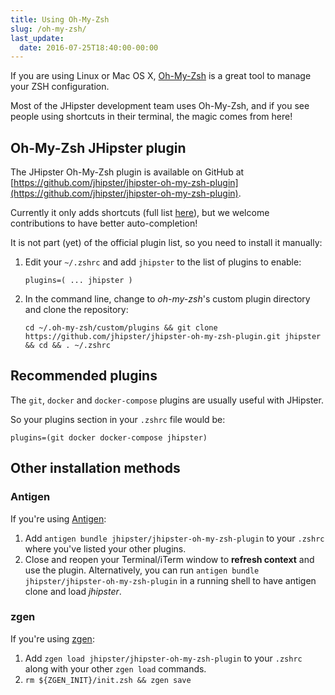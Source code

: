 ```yaml
---
title: Using Oh-My-Zsh
slug: /oh-my-zsh/
last_update:
  date: 2016-07-25T18:40:00-00:00
---
```


If you are using Linux or Mac OS X, [Oh-My-Zsh](http://ohmyz.sh/) is a great tool to manage your ZSH configuration.

Most of the JHipster development team uses Oh-My-Zsh, and if you see people using shortcuts in their terminal, the magic comes from here!


## Oh-My-Zsh JHipster plugin

The JHipster Oh-My-Zsh plugin is available on GitHub at [https://github.com/jhipster/jhipster-oh-my-zsh-plugin](https://github.com/jhipster/jhipster-oh-my-zsh-plugin).

Currently it only adds shortcuts (full list [here](https://github.com/jhipster/jhipster-oh-my-zsh-plugin/blob/main/jhipster.plugin.zsh)), but we welcome contributions to have better auto-completion!

It is not part (yet) of the official plugin list, so you need to install it manually:

1. Edit your `~/.zshrc` and add `jhipster` to the list of plugins to enable:

    `plugins=( ... jhipster )`

2. In the command line, change to _oh-my-zsh_'s custom plugin directory and clone the repository:

    `cd ~/.oh-my-zsh/custom/plugins && git clone https://github.com/jhipster/jhipster-oh-my-zsh-plugin.git jhipster && cd && . ~/.zshrc`


## Recommended plugins

The `git`, `docker` and `docker-compose` plugins are usually useful with JHipster.

So your plugins section in your `.zshrc` file would be:

    plugins=(git docker docker-compose jhipster)


## Other installation methods

### Antigen

If you're using [Antigen](https://github.com/zsh-users/antigen):

1. Add `antigen bundle jhipster/jhipster-oh-my-zsh-plugin` to your `.zshrc` where you've listed your other plugins.
2. Close and reopen your Terminal/iTerm window to **refresh context** and use the plugin. Alternatively, you can run `antigen bundle jhipster/jhipster-oh-my-zsh-plugin` in a running shell to have antigen clone and load *jhipster*.

### zgen

If you're using [zgen](https://github.com/tarjoilija/zgen):

1. Add `zgen load jhipster/jhipster-oh-my-zsh-plugin` to your `.zshrc` along with your other `zgen load` commands.
2. `rm ${ZGEN_INIT}/init.zsh && zgen save`

